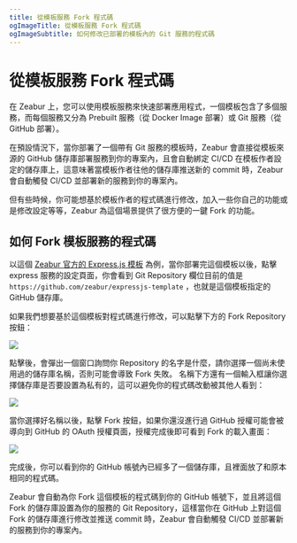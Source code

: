 ```yaml
---
title: 從模板服務 Fork 程式碼
ogImageTitle: 從模板服務 Fork 程式碼
ogImageSubtitle: 如何修改已部署的模板內的 Git 服務的程式碼
---
```


# 從模板服務 Fork 程式碼

在 Zeabur 上，您可以使用模板服務來快速部署應用程式，一個模板包含了多個服務，而每個服務又分為 Prebuilt 服務（從 Docker Image 部署）或 Git 服務（從 GitHub 部署）。

在預設情況下，當你部署了一個帶有 Git 服務的模板時，Zeabur 會直接從模板來源的 GitHub 儲存庫部署服務到你的專案內，且會自動綁定 CI/CD 在模板作者設定的儲存庫上，這意味著當模板作者往他的儲存庫推送新的 commit 時，Zeabur 會自動觸發 CI/CD 並部署新的服務到你的專案內。

但有些時候，你可能想基於模板作者的程式碼進行修改，加入一些你自己的功能或是修改設定等等，Zeabur 為這個場景提供了很方便的一鍵 Fork 的功能。

## 如何 Fork 模板服務的程式碼

以這個 [Zeabur 官方的 Express.js 模板](https://zeabur.com/templates/W96I3Z) 為例，當你部署完這個模板以後，點擊 express 服務的設定頁面，你會看到 Git Repository 欄位目前的值是 `https://github.com/zeabur/expressjs-template` ，也就是這個模板指定的 GitHub 儲存庫。

如果我們想要基於這個模板對程式碼進行修改，可以點擊下方的 Fork Repository 按鈕：

![](https://i.imgur.com/Wz9tJsV.jpeg)

點擊後，會彈出一個窗口詢問你 Repository 的名字是什麼，請你選擇一個尚未使用過的儲存庫名稱，否則可能會導致 Fork 失敗。 名稱下方還有一個輸入框讓你選擇儲存庫是否要設置為私有的，這可以避免你的程式碼改動被其他人看到：

![](https://i.imgur.com/ETc1yKk.jpeg)

當你選擇好名稱以後，點擊 Fork 按鈕，如果你還沒進行過 GitHub 授權可能會被導向到 GitHub 的 OAuth 授權頁面，授權完成後即可看到 Fork 的載入畫面：

![](https://i.imgur.com/9Y2qX0P.png)

完成後，你可以看到你的 GitHub 帳號內已經多了一個儲存庫，且裡面放了和原本相同的程式碼。

Zeabur 會自動為你 Fork 這個模板的程式碼到你的 GitHub 帳號下，並且將這個 Fork 的儲存庫設置為你的服務的 Git Repository，這樣當你在 GitHub 上對這個 Fork 的儲存庫進行修改並推送 commit 時，Zeabur 會自動觸發 CI/CD 並部署新的服務到你的專案內。
